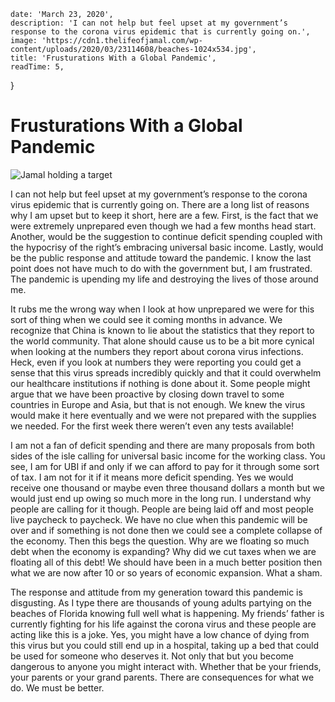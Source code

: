 
    date: 'March 23, 2020',
    description: 'I can not help but feel upset at my government’s response to the corona virus epidemic that is currently going on.',
    image: 'https://cdn1.thelifeofjamal.com/wp-content/uploads/2020/03/23114608/beaches-1024x534.jpg',
    title: 'Frusturations With a Global Pandemic',
    readTime: 5,
}


# Frusturations With a Global Pandemic

<Image 
src={meta.image}
alt="Jamal holding a target"
width={740}
height={386}
/>

I can not help but feel upset at my government’s response to the corona virus epidemic that is currently going on. There are a long list of reasons why I am upset but to keep it short, here are a few. First, is the fact that we were extremely unprepared even though we had a few months head start. Another, would be the suggestion to continue deficit spending coupled with the hypocrisy of the right’s embracing universal basic income. Lastly, would be the public response and attitude toward the pandemic. I know the last point does not have much to do with the government but, I am frustrated. The pandemic is upending my life and destroying the lives of those around me.

It rubs me the wrong way when I look at how unprepared we were for this sort of thing when we could see it coming months in advance. We recognize that China is known to lie about the statistics that they report to the world community. That alone should cause us to be a bit more cynical when looking at the numbers they report about corona virus infections. Heck, even if you look at numbers they were reporting you could get a sense that this virus spreads incredibly quickly and that it could overwhelm our healthcare institutions if nothing is done about it. Some people might argue that we have been proactive by closing down travel to some countries in Europe and Asia, but that is not enough. We knew the virus would make it here eventually and we were not prepared with the supplies we needed. For the first week there weren’t even any tests available!

I am not a fan of deficit spending and there are many proposals from both sides of the isle calling for universal basic income for the working class. You see, I am for UBI if and only if we can afford to pay for it through some sort of tax. I am not for it if it means more deficit spending. Yes we would receive one thousand or maybe even three thousand dollars a month but we would just end up owing so much more in the long run. I understand why people are calling for it though. People are being laid off and most people live paycheck to paycheck. We have no clue when this pandemic will be over and if something is not done then we could see a complete collapse of the economy. Then this begs the question. Why are we floating so much debt when the economy is expanding? Why did we cut taxes when we are floating all of this debt! We should have been in a much better position then what we are now after 10 or so years of economic expansion. What a sham.

The response and attitude from my generation toward this pandemic is disgusting. As I type there are thousands of young adults partying on the beaches of Florida knowing full well what is happening. My friends’ father is currently fighting for his life against the corona virus and these people are acting like this is a joke. Yes, you might have a low chance of dying from this virus but you could still end up in a hospital, taking up a bed that could be used for someone who deserves it. Not only that but you become dangerous to anyone you might interact with. Whether that be your friends, your parents or your grand parents. There are consequences for what we do. We must be better.


